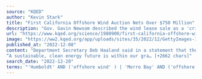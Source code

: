 ```yaml
---
source: "KQED"
author: "Kevin Stark"
title: "First California Offshore Wind Auction Nets Over $750 Million"
description: "Gov. Gavin Newsom described the wind lease sale as a 'critical component' of the state hitting its goal of 90% clean energy by 2035 in what he hailed as a 'new era of climate action.'"
url: "https://www.kqed.org/science/1980900/first-california-offshore-wind-auction-nets-over-750-million"
image: "https://ww2.kqed.org/app/uploads/sites/35/2022/12/GettyImages-1407548832-1020x733.jpg"
published_at: "2022-12-08"
content: "Department Secretary Deb Haaland said in a statement that the aggressive bidding is a signal of industry momentum around American offshore wind.
“A sustainable, clean energy future is within our gra… [+2662 chars]"
search_date: "2022-12-20"
terms: "'Humboldt' AND ('offshore wind' ) | 'Morro Bay' AND ('offshore wind' )"
---
```


